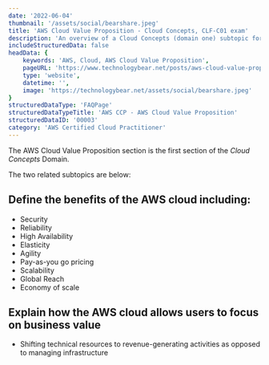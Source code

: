 ```yaml
---
date: '2022-06-04'
thumbnail: '/assets/social/bearshare.jpeg'
title: 'AWS Cloud Value Proposition - Cloud Concepts, CLF-C01 exam'
description: 'An overview of a Cloud Concepts (domain one) subtopic for the AWS Certified Cloud Practitioner (CCP) exam'
includeStructuredData: false
headData: {
    keywords: 'AWS, Cloud, AWS Cloud Value Proposition',
    pageURL: 'https://www.technologybear.net/posts/aws-cloud-value-proposition',
    type: 'website',
    datetime: '',
    image: 'https://technologybear.net/assets/social/bearshare.jpeg'
}
structuredDataType: 'FAQPage'
structuredDataTypeTitle: 'AWS CCP - AWS Cloud Value Proposition'
structuredDataID: '00003'
category: 'AWS Certified Cloud Practitioner'
---
```


The AWS Cloud Value Proposition section is the first section of the <em>Cloud Concepts</em> Domain.

The two related subtopics are below:

## Define the benefits of the AWS cloud including:
- Security
- Reliability
- High Availability
- Elasticity
- Agility
- Pay-as-you go pricing
- Scalability
- Global Reach
- Economy of scale

## Explain how the AWS cloud allows users to focus on business value
- Shifting technical resources to revenue-generating activities as opposed to managing infrastructure


